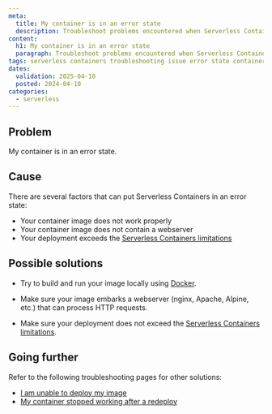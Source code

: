 ```yaml
---
meta:
  title: My container is in an error state
  description: Troubleshoot problems encountered when Serverless Containers are in an error state.
content:
  h1: My container is in an error state
  paragraph: Troubleshoot problems encountered when Serverless Containers are in an error state.
tags: serverless containers troubleshooting issue error state container status fail
dates:
  validation: 2025-04-10
  posted: 2024-04-10
categories:
  - serverless
---
```


## Problem

My container is in an error state.

## Cause

There are several factors that can put Serverless Containers in an error state:

- Your container image does not work properly
- Your container image does not contain a webserver
- Your deployment exceeds the [Serverless Containers limitations](/serverless-containers/reference-content/containers-limitations/)

## Possible solutions

- Try to build and run your image locally using [Docker](https://docs.docker.com/get-started/get-docker/).

- Make sure your image embarks a webserver (nginx, Apache, Alpine, etc.) that can process HTTP requests.

- Make sure your deployment does not exceed the [Serverless Containers limitations](/serverless-containers/reference-content/containers-limitations/).

## Going further

Refer to the following troubleshooting pages for other solutions:

- [I am unable to deploy my image](/serverless-containers/troubleshooting/cannot-deploy-image/)
- [My container stopped working after a redeploy](/serverless-containers/troubleshooting/container-stopped-after-redeploy/)
